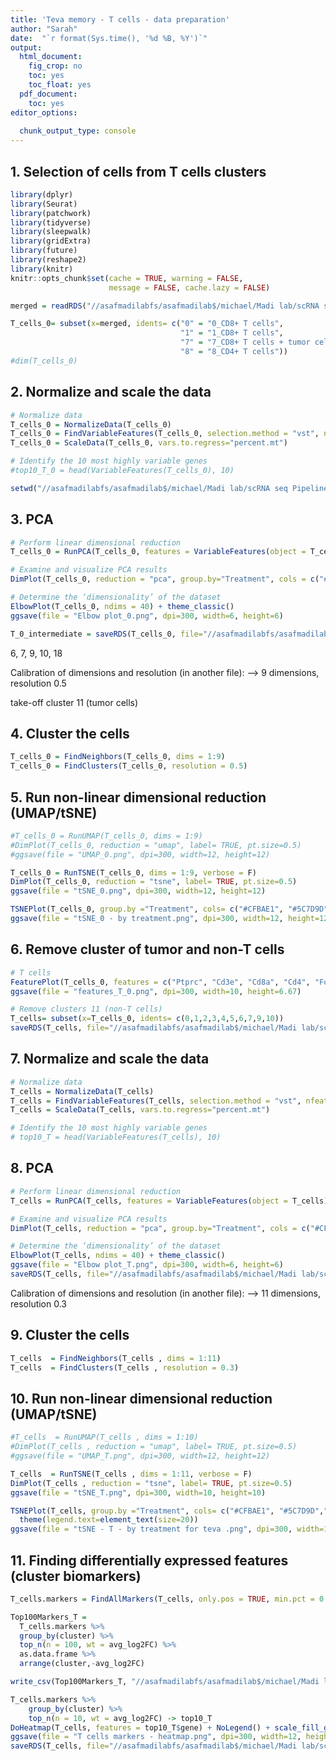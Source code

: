 ```yaml
---
title: 'Teva memory - T cells - data preparation'
author: "Sarah"
date:  "`r format(Sys.time(), '%d %B, %Y')`"
output:
  html_document: 
    fig_crop: no
    toc: yes
    toc_float: yes
  pdf_document:
    toc: yes
editor_options:
  
  chunk_output_type: console
---
```



## 1. Selection of cells from T cells clusters
```r
library(dplyr)
library(Seurat)
library(patchwork)
library(tidyverse)
library(sleepwalk)
library(gridExtra)
library(future)
library(reshape2)
library(knitr)
knitr::opts_chunk$set(cache = TRUE, warning = FALSE, 
                      message = FALSE, cache.lazy = FALSE)

merged = readRDS("//asafmadilabfs/asafmadilab$/michael/Madi lab/scRNA seq Pipeline/m/sara_teva/3_groups/Objects/Teva_merged_object.rds")

T_cells_0= subset(x=merged, idents= c("0" = "0_CD8+ T cells", 
                                      "1" = "1_CD8+ T cells", 
                                      "7" = "7_CD8+ T cells + tumor cells",
                                      "8" = "8_CD4+ T cells"))
#dim(T_cells_0)
```

## 2. Normalize and scale the data
```r
# Normalize data
T_cells_0 = NormalizeData(T_cells_0)
T_cells_0 = FindVariableFeatures(T_cells_0, selection.method = "vst", nfeatures = 2000)
T_cells_0 = ScaleData(T_cells_0, vars.to.regress="percent.mt")

# Identify the 10 most highly variable genes
#top10_T_0 = head(VariableFeatures(T_cells_0), 10)

setwd("//asafmadilabfs/asafmadilab$/michael/Madi lab/scRNA seq Pipeline/m/sara_teva/3_groups/Figures/T cells/")
```

## 3. PCA
```r
# Perform linear dimensional reduction
T_cells_0 = RunPCA(T_cells_0, features = VariableFeatures(object = T_cells_0))

# Examine and visualize PCA results
DimPlot(T_cells_0, reduction = "pca", group.by="Treatment", cols = c("#CFBAE1", "#5C7D9D","#A4DEF9"), pt.size=1.1)

# Determine the ‘dimensionality’ of the dataset
ElbowPlot(T_cells_0, ndims = 40) + theme_classic()
ggsave(file = "Elbow plot_0.png", dpi=300, width=6, height=6)

T_0_intermediate = saveRDS(T_cells_0, file="//asafmadilabfs/asafmadilab$/michael/Madi lab/scRNA seq Pipeline/m/sara_teva/3_groups/Objects/Teva_T_0_intermediate_object.rds")
```

6, 7, 9, 10, 18

Calibration of dimensions and resolution (in another file):
 --> 9 dimensions, resolution 0.5
 
 take-off cluster 11 (tumor cells)
 

## 4. Cluster the cells
```r
T_cells_0 = FindNeighbors(T_cells_0, dims = 1:9)
T_cells_0 = FindClusters(T_cells_0, resolution = 0.5)
```

## 5. Run non-linear dimensional reduction (UMAP/tSNE)
```r
#T_cells_0 = RunUMAP(T_cells_0, dims = 1:9)
#DimPlot(T_cells_0, reduction = "umap", label= TRUE, pt.size=0.5)
#ggsave(file = "UMAP_0.png", dpi=300, width=12, height=12)

T_cells_0 = RunTSNE(T_cells_0, dims = 1:9, verbose = F)
DimPlot(T_cells_0, reduction = "tsne", label= TRUE, pt.size=0.5)
ggsave(file = "tSNE_0.png", dpi=300, width=12, height=12)

TSNEPlot(T_cells_0, group.by ="Treatment", cols= c("#CFBAE1", "#5C7D9D","#A4DEF9"), pt.size=0.8)
ggsave(file = "tSNE_0 - by treatment.png", dpi=300, width=12, height=12)
```


## 6. Remove cluster of tumor and non-T cells
```r
# T cells
FeaturePlot(T_cells_0, features = c("Ptprc", "Cd3e", "Cd8a", "Cd4", "Foxp3", "Mki67"), order=TRUE,pt.size=.5, reduction="tsne", ncol=3)
ggsave(file = "features_T_0.png", dpi=300, width=10, height=6.67)

# Remove clusters 11 (non-T cells)
T_cells= subset(x=T_cells_0, idents= c(0,1,2,3,4,5,6,7,9,10))
saveRDS(T_cells, file="//asafmadilabfs/asafmadilab$/michael/Madi lab/scRNA seq Pipeline/m/sara_teva/3_groups/Objects/Teva_T_intermediate_object.rds")
```


## 7. Normalize and scale the data
```r
# Normalize data
T_cells = NormalizeData(T_cells)
T_cells = FindVariableFeatures(T_cells, selection.method = "vst", nfeatures = 2000)
T_cells = ScaleData(T_cells, vars.to.regress="percent.mt")

# Identify the 10 most highly variable genes
# top10_T = head(VariableFeatures(T_cells), 10)
```

## 8. PCA
```r
# Perform linear dimensional reduction
T_cells = RunPCA(T_cells, features = VariableFeatures(object = T_cells))

# Examine and visualize PCA results
DimPlot(T_cells, reduction = "pca", group.by="Treatment", cols = c("#CFBAE1", "#5C7D9D","#A4DEF9"),pt.size=1.1)

# Determine the ‘dimensionality’ of the dataset
ElbowPlot(T_cells, ndims = 40) + theme_classic()
ggsave(file = "Elbow plot_T.png", dpi=300, width=6, height=6)
saveRDS(T_cells, file="//asafmadilabfs/asafmadilab$/michael/Madi lab/scRNA seq Pipeline/m/sara_teva/3_groups/Objects/T cells/Teva_T_3groups_before dim_object.rds")
```

Calibration of dimensions and resolution (in another file):
 --> 11 dimensions, resolution 0.3 
 
 
## 9. Cluster the cells
```r
T_cells  = FindNeighbors(T_cells , dims = 1:11)
T_cells  = FindClusters(T_cells , resolution = 0.3)
```


## 10. Run non-linear dimensional reduction (UMAP/tSNE)
```r
#T_cells  = RunUMAP(T_cells , dims = 1:10)
#DimPlot(T_cells , reduction = "umap", label= TRUE, pt.size=0.5)
#ggsave(file = "UMAP_T.png", dpi=300, width=12, height=12)

T_cells  = RunTSNE(T_cells , dims = 1:11, verbose = F)
DimPlot(T_cells , reduction = "tsne", label= TRUE, pt.size=0.5)
ggsave(file = "tSNE_T.png", dpi=300, width=10, height=10)

TSNEPlot(T_cells, group.by ="Treatment", cols= c("#CFBAE1", "#5C7D9D","#A4DEF9"), pt.size=0.5)+
  theme(legend.text=element_text(size=20))
ggsave(file = "tSNE - T - by treatment for teva .png", dpi=300, width=10, height=10)
```


## 11. Finding differentially expressed features (cluster biomarkers)
```r
T_cells.markers = FindAllMarkers(T_cells, only.pos = TRUE, min.pct = 0.25, logfc.threshold = 0.25, return.thresh = 0.05)

Top100Markers_T =
  T_cells.markers %>%
  group_by(cluster) %>%
  top_n(n = 100, wt = avg_log2FC) %>%
  as.data.frame %>% 
  arrange(cluster,-avg_log2FC)

write_csv(Top100Markers_T, "//asafmadilabfs/asafmadilab$/michael/Madi lab/scRNA seq Pipeline/m/sara_teva/3_groups/Excels/memory_T cells_DE genes.csv")

T_cells.markers %>%
    group_by(cluster) %>%
    top_n(n = 10, wt = avg_log2FC) -> top10_T
DoHeatmap(T_cells, features = top10_T$gene) + NoLegend() + scale_fill_gradientn(colors = c("blue", "white", "red"))
ggsave(file = "T cells markers - heatmap.png", dpi=300, width=12, height=20)
saveRDS(T_cells, file="//asafmadilabfs/asafmadilab$/michael/Madi lab/scRNA seq Pipeline/m/sara_teva/3_groups/Objects/T cells/Teva_T_intermediate_object.rds")
```
